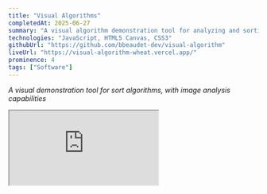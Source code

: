 ```yaml
---
title: "Visual Algorithms"
completedAt: 2025-06-27
summary: "A visual algorithm demonstration tool for analyzing and sorting images"
technologies: "JavaScript, HTML5 Canvas, CSS3"
githubUrl: "https://github.com/bbeaudet-dev/visual-algorithm"
liveUrl: "https://visual-algorithm-wheat.vercel.app/"
prominence: 4
tags: ["Software"]
---
```


_A visual demonstration tool for sort algorithms, with image analysis capabilities_

<LaunchButton
  href="https://visual-algorithm-wheat.vercel.app/"
  title="Open in New Tab"
  icon=""
  color="blue"
/>

<div className="my-8">
  <div className="max-w-5xl mx-auto px-4">
    <div className="border border-gray-300 dark:border-gray-600 rounded-lg shadow-lg overflow-hidden">
      <iframe
        src="https://visual-algorithm-wheat.vercel.app/"
        className="w-full h-[600px]"
        style={{
          border: "none",
        }}
        title="Visual Algorithms - Image Analyzer"
        allow="accelerometer; autoplay; clipboard-write; encrypted-media; gyroscope; picture-in-picture"
      />
    </div>
  </div>
</div>

## Screenshots

<Image
  src="/portfolio/algorithms2.jpg"
  alt="Image Analyzer screenshot 2"
  width={800}
  height={600}
  className="rounded-lg my-4"
/>

<Image
  src="/portfolio/algorithms1.jpg"
  alt="Image Analyzer screenshot 1"
  width={800}
  height={600}
  className="rounded-lg my-4"
/>

<Image
  src="/portfolio/algorithms3.jpg"
  alt="Image Analyzer screenshot 3"
  width={800}
  height={600}
  className="rounded-lg my-4"
/>

<Image
  src="/portfolio/algorithms4.jpg"
  alt="Image Analyzer screenshot 4"
  width={800}
  height={600}
  className="rounded-lg my-4"
/>

## Links

- [GitHub Repository](https://github.com/bbeaudet-dev/visual-algorithm)
